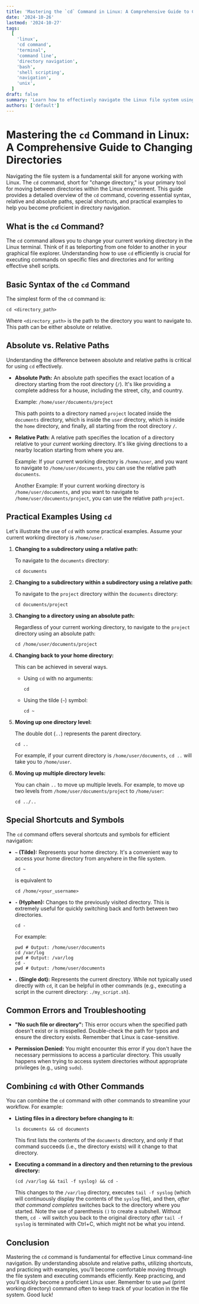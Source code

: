 ```yaml
---
title: 'Mastering the `cd` Command in Linux: A Comprehensive Guide to Changing Directories'
date: '2024-10-26'
lastmod: '2024-10-27'
tags:
  [
    'linux',
    'cd command',
    'terminal',
    'command line',
    'directory navigation',
    'bash',
    'shell scripting',
    'navigation',
    'unix',
  ]
draft: false
summary: 'Learn how to effectively navigate the Linux file system using the `cd` command. This comprehensive guide covers essential `cd` syntax, absolute and relative paths, special shortcuts, and practical examples to master directory navigation in the Linux terminal.'
authors: ['default']
---
```


# Mastering the `cd` Command in Linux: A Comprehensive Guide to Changing Directories

Navigating the file system is a fundamental skill for anyone working with Linux. The `cd` command, short for "change directory," is your primary tool for moving between directories within the Linux environment. This guide provides a detailed overview of the `cd` command, covering essential syntax, relative and absolute paths, special shortcuts, and practical examples to help you become proficient in directory navigation.

## What is the `cd` Command?

The `cd` command allows you to change your current working directory in the Linux terminal. Think of it as teleporting from one folder to another in your graphical file explorer. Understanding how to use `cd` efficiently is crucial for executing commands on specific files and directories and for writing effective shell scripts.

## Basic Syntax of the `cd` Command

The simplest form of the `cd` command is:

```plaintext
cd <directory_path>
```

Where `<directory_path>` is the path to the directory you want to navigate to. This path can be either absolute or relative.

## Absolute vs. Relative Paths

Understanding the difference between absolute and relative paths is critical for using `cd` effectively.

- **Absolute Path:** An absolute path specifies the exact location of a directory starting from the root directory (`/`). It's like providing a complete address for a house, including the street, city, and country.

  Example: `/home/user/documents/project`

  This path points to a directory named `project` located inside the `documents` directory, which is inside the `user` directory, which is inside the `home` directory, and finally, all starting from the root directory `/`.

- **Relative Path:** A relative path specifies the location of a directory relative to your _current_ working directory. It's like giving directions to a nearby location starting from where you are.

  Example: If your current working directory is `/home/user`, and you want to navigate to `/home/user/documents`, you can use the relative path `documents`.

  Another Example: If your current working directory is `/home/user/documents`, and you want to navigate to `/home/user/documents/project`, you can use the relative path `project`.

## Practical Examples Using `cd`

Let's illustrate the use of `cd` with some practical examples. Assume your current working directory is `/home/user`.

1.  **Changing to a subdirectory using a relative path:**

    To navigate to the `documents` directory:

    ```plaintext
    cd documents
    ```

2.  **Changing to a subdirectory within a subdirectory using a relative path:**

    To navigate to the `project` directory within the `documents` directory:

    ```plaintext
    cd documents/project
    ```

3.  **Changing to a directory using an absolute path:**

    Regardless of your current working directory, to navigate to the `project` directory using an absolute path:

    ```plaintext
    cd /home/user/documents/project
    ```

4.  **Changing back to your home directory:**

    This can be achieved in several ways.

    - Using `cd` with no arguments:

      ```plaintext
      cd
      ```

    - Using the tilde (`~`) symbol:

      ```plaintext
      cd ~
      ```

5.  **Moving up one directory level:**

    The double dot (`..`) represents the parent directory.

    ```plaintext
    cd ..
    ```

    For example, if your current directory is `/home/user/documents`, `cd ..` will take you to `/home/user`.

6.  **Moving up multiple directory levels:**

    You can chain `..` to move up multiple levels. For example, to move up two levels from `/home/user/documents/project` to `/home/user`:

    ```plaintext
    cd ../..
    ```

## Special Shortcuts and Symbols

The `cd` command offers several shortcuts and symbols for efficient navigation:

- **`~` (Tilde):** Represents your home directory. It's a convenient way to access your home directory from anywhere in the file system.
  ```plaintext
  cd ~
  ```
  is equivalent to
  ```plaintext
  cd /home/<your_username>
  ```
- **`-` (Hyphen):** Changes to the previously visited directory. This is extremely useful for quickly switching back and forth between two directories.

  ```plaintext
  cd -
  ```

  For example:

  ```plaintext
  pwd # Output: /home/user/documents
  cd /var/log
  pwd # Output: /var/log
  cd -
  pwd # Output: /home/user/documents
  ```

- **`.` (Single dot):** Represents the current directory. While not typically used directly with `cd`, it can be helpful in other commands (e.g., executing a script in the current directory: `./my_script.sh`).

## Common Errors and Troubleshooting

- **"No such file or directory":** This error occurs when the specified path doesn't exist or is misspelled. Double-check the path for typos and ensure the directory exists. Remember that Linux is case-sensitive.

- **Permission Denied:** You might encounter this error if you don't have the necessary permissions to access a particular directory. This usually happens when trying to access system directories without appropriate privileges (e.g., using `sudo`).

## Combining `cd` with Other Commands

You can combine the `cd` command with other commands to streamline your workflow. For example:

- **Listing files in a directory before changing to it:**

  ```plaintext
  ls documents && cd documents
  ```

  This first lists the contents of the `documents` directory, and only if that command succeeds (i.e., the directory exists) will it change to that directory.

- **Executing a command in a directory and then returning to the previous directory:**

  ```plaintext
  (cd /var/log && tail -f syslog) && cd -
  ```

  This changes to the `/var/log` directory, executes `tail -f syslog` (which will continuously display the contents of the `syslog` file), and then, _after that command completes_ switches back to the directory where you started. Note the use of parenthesis `()` to create a subshell. Without them, `cd -` will switch you back to the original directory _after_ `tail -f syslog` is terminated with Ctrl+C, which might not be what you intend.

## Conclusion

Mastering the `cd` command is fundamental for effective Linux command-line navigation. By understanding absolute and relative paths, utilizing shortcuts, and practicing with examples, you'll become comfortable moving through the file system and executing commands efficiently. Keep practicing, and you'll quickly become a proficient Linux user. Remember to use `pwd` (print working directory) command often to keep track of your location in the file system. Good luck!
